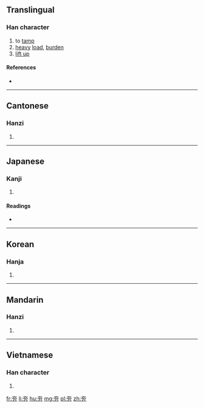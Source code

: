 ==Translingual==

===Han character===
{{Han char|rn=37|rad=大|as=02|sn=5|four=4042<sub>7</sub>|canj=大大尸 (KKS)|ids=⿱[[大]][[力]]}}

# to [[tamp]]
# [[heavy]] [[load]], [[burden]]
# [[lift up]]

====References====
* {{Han ref|kx=0249.060|dkj=05841|dj=0508.040|hdz=10526.040|uh=592F|ud=22831|bh=C971|bd=51569}}

----

==Cantonese==

===Hanzi===
{{yue-hanzi|jyut=hang1|y=hang1}}

# {{defn|lang=yue|sort=大02}}

----

==Japanese==

===Kanji===
{{ja-kanji|grade=|rs=大02}}

# {{defn|lang=ja|sort=大02}}

====Readings====
* {{ja-readings|on=[[こう]] (kō)|kun=[[かつぐ]] (katsugu), [[になう]] (ninau)}}

----

==Korean==

===Hanja===
{{ko-hanja|hangeul=항|rv=hang|mr=hang}}

# {{defn|lang=ko|sort=大02}}

----

==Mandarin==

===Hanzi===
{{cmn-hanzi|pin=[[hāng]] ([[hang1]])|wg=hang<sup>1</sup>}}

# {{defn|lang=cmn|sort=大02}}

----

==Vietnamese==

===Han character===
{{vi-hantu|[[bổn]], [[kháng]]|rs=大02}}

# {{defn|lang=vi|sort=大02}}

[[fr:夯]]
[[li:夯]]
[[hu:夯]]
[[mg:夯]]
[[pl:夯]]
[[zh:夯]]